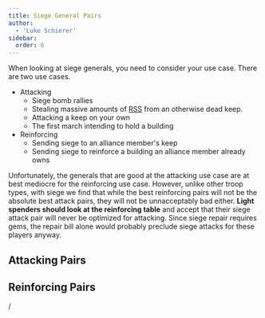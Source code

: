 ```yaml
---
title: Siege General Pairs
author:
  - 'Luke Schierer'
sidebar:
  order: 6
---
```


When looking at siege generals, you need to consider your use case. There are two use cases.

- Attacking
  - Siege bomb rallies
  - Stealing massive amounts of [RSS] from an otherwise dead keep.
  - Attacking a keep on your own
  - The first march intending to hold a building
- Reinforcing
  - Sending siege to an alliance member's keep
  - Sending siege to reinforce a building an alliance member
    already owns

Unfortunately, the generals that are good at the attacking use case are at best
mediocre for the reinforcing use case. However, unlike other troop types, with
siege we find that while the best reinforcing pairs will not be the absolute
best attack pairs, they will not be unnacceptably bad either. **Light spenders
should look at the reinforcing table** and accept that their siege attack pair
will never be optimized for attacking. Since siege repair requires gems,
the repair bill alone would probably preclude siege attacks for these players
anyway.

## Attacking Pairs

<AttackPairs generalClass="Siege"></AttackPairs>

## Reinforcing Pairs

<AttackPairs generalClass="Siege" useCase="Reinforcement"></AttackPairs>
/


[RSS]: ../../../reference/glossary/#rss

